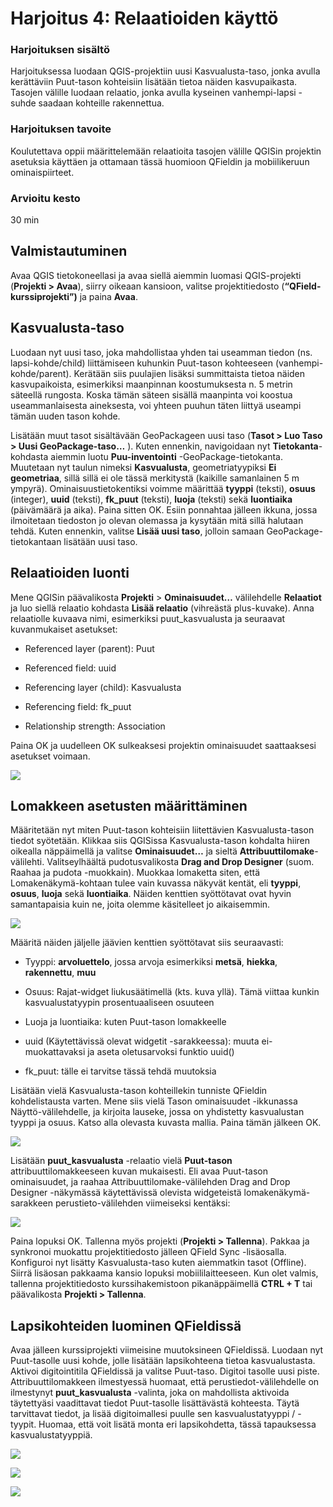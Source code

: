 # Harjoitus 4: Relaatioiden käyttö

### Harjoituksen sisältö

Harjoituksessa luodaan QGIS-projektiin uusi Kasvualusta-taso, jonka avulla kerättäviin Puut-tason kohteisiin lisätään tietoa näiden kasvupaikasta. Tasojen välille luodaan relaatio, jonka avulla kyseinen vanhempi-lapsi -suhde saadaan kohteille rakennettua.

### Harjoituksen tavoite

Koulutettava oppii määrittelemään relaatioita tasojen välille QGISin projektin asetuksia käyttäen ja ottamaan tässä huomioon QFieldin ja mobiilikeruun ominaispiirteet.

### Arvioitu kesto

30 min

## Valmistautuminen

Avaa QGIS tietokoneellasi ja avaa siellä aiemmin luomasi QGIS-projekti (**Projekti \> Avaa**), siirry oikeaan kansioon, valitse projektitiedosto (**"QField-kurssiprojekti")** ja paina **Avaa**.

## Kasvualusta-taso

Luodaan nyt uusi taso, joka mahdollistaa yhden tai useamman tiedon (ns. lapsi-kohde/child) liittämiseen kuhunkin Puut-tason kohteeseen (vanhempi-kohde/parent). Kerätään siis puulajien lisäksi summittaista tietoa näiden kasvupaikoista, esimerkiksi maanpinnan koostumuksesta n. 5 metrin säteellä rungosta. Koska tämän säteen sisällä maanpinta voi koostua useammanlaisesta aineksesta, voi yhteen puuhun täten liittyä useampi tämän uuden tason kohde.

Lisätään muut tasot sisältävään GeoPackageen uusi taso (**Tasot \> Luo Taso \> Uusi GeoPackage-taso...** ). Kuten ennenkin, navigoidaan nyt **Tietokanta**-kohdasta aiemmin luotu **Puu-inventointi** -GeoPackage-tietokanta. Muutetaan nyt taulun nimeksi **Kasvualusta**, geometriatyypiksi **Ei geometriaa**, sillä sillä ei ole tässä merkitystä (kaikille samanlainen 5 m ympyrä). Ominaisuustietokentiksi voimme määrittää **tyyppi** (teksti), **osuus** (integer), **uuid** (teksti), **fk_puut** (teksti), **luoja** (teksti) sekä **luontiaika** (päivämäärä ja aika). Paina sitten OK. Esiin ponnahtaa jälleen ikkuna, jossa ilmoitetaan tiedoston jo olevan olemassa ja kysytään mitä sillä halutaan tehdä. Kuten ennenkin, valitse **Lisää uusi taso**, jolloin samaan GeoPackage-tietokantaan lisätään uusi taso.

## Relaatioiden luonti

Mene QGISin päävalikosta **Projekti** \> **Ominaisuudet...** välilehdelle **Relaatiot** ja luo siellä relaatio kohdasta **Lisää relaatio** (vihreästä plus-kuvake). Anna relaatiolle kuvaava nimi, esimerkiksi puut_kasvualusta ja seuraavat kuvanmukaiset asetukset:

-   Referenced layer (parent): Puut

-   Referenced field: uuid

-   Referencing layer (child): Kasvualusta

-   Referencing field: fk_puut

-   Relationship strength: Association

Paina OK ja uudelleen OK sulkeaksesi projektin ominaisuudet saattaaksesi asetukset voimaan.

![](img/harjoitus_4/image1.png)

## Lomakkeen asetusten määrittäminen

Määritetään nyt miten Puut-tason kohteisiin liitettävien Kasvualusta-tason tiedot syötetään. Klikkaa siis QGISissa Kasvualusta-tason kohdalta hiiren oikealla näppäimellä ja valitse **Ominaisuudet...** ja sieltä **Attribuuttilomake**-välilehti. Valitseylhäältä pudotusvalikosta **Drag and Drop Designer** (suom. Raahaa ja pudota -muokkain). Muokkaa lomaketta siten, että Lomakenäkymä-kohtaan tulee vain kuvassa näkyvät kentät, eli **tyyppi**, **osuus**, **luoja** sekä **luontiaika**. Näiden kenttien syöttötavat ovat hyvin samantapaisia kuin ne, joita olemme käsitelleet jo aikaisemmin.

![](img/harjoitus_4/image2.png)

Määritä näiden jäljelle jäävien kenttien syöttötavat siis seuraavasti:

-   Tyyppi: **arvoluettelo**, jossa arvoja esimerkiksi **metsä**, **hiekka**, **rakennettu**, **muu**

-   Osuus: Rajat-widget liukusäätimellä (kts. kuva yllä). Tämä viittaa kunkin kasvualustatyypin prosentuaaliseen osuuteen

-   Luoja ja luontiaika: kuten Puut-tason lomakkeelle

-   uuid (Käytettävissä olevat widgetit -sarakkeessa): muuta ei-muokattavaksi ja aseta oletusarvoksi funktio uuid()

-   fk_puut: tälle ei tarvitse tässä tehdä muutoksia

Lisätään vielä Kasvualusta-tason kohteillekin tunniste QFieldin kohdelistausta varten. Mene siis vielä Tason ominaisuudet -ikkunassa Näyttö-välilehdelle, ja kirjoita lauseke, jossa on yhdistetty kasvualustan tyyppi ja osuus. Katso alla olevasta kuvasta mallia. Paina tämän jälkeen OK.

![](img/harjoitus_4/image3.png)

Lisätään **puut_kasvualusta** -relaatio vielä **Puut-tason** attribuuttilomakkeeseen kuvan mukaisesti. Eli avaa Puut-tason ominaisuudet, ja raahaa Attribuuttilomake-välilehden Drag and Drop Designer -näkymässä käytettävissä olevista widgeteistä lomakenäkymä-sarakkeen perustieto-välilehden viimeiseksi kentäksi:

![](img/harjoitus_4/image4.png)

Paina lopuksi OK. Tallenna myös projekti (**Projekti \> Tallenna**). Pakkaa ja synkronoi muokattu projektitiedosto jälleen QField Sync -lisäosalla. Konfiguroi nyt lisätty Kasvualusta-taso kuten aiemmatkin tasot (Offline). Siirrä lisäosan pakkaama kansio lopuksi mobiililaitteeseen. Kun olet valmis, tallenna projektitiedosto kurssihakemistoon pikanäppäimellä **CTRL + T** tai päävalikosta **Projekti \> Tallenna**.

## Lapsikohteiden luominen QFieldissä

Avaa jälleen kurssiprojekti viimeisine muutoksineen QFieldissä. Luodaan nyt Puut-tasolle uusi kohde, jolle lisätään lapsikohteena tietoa kasvualustasta. Aktivoi digitointitila QFieldissä ja valitse Puut-taso. Digitoi tasolle uusi piste. Attribuuttilomakkeen ilmestyessä huomaat, että perustiedot-välilehdelle on ilmestynyt **puut_kasvualusta** -valinta, joka on mahdollista aktivoida täytettyäsi vaadittavat tiedot Puut-tasolle lisättävästä kohteesta. Täytä tarvittavat tiedot, ja lisää digitoimallesi puulle sen kasvualustatyyppi / -tyypit. Huomaa, että voit lisätä monta eri lapsikohdetta, tässä tapauksessa kasvualustatyyppiä.

![](img/harjoitus_4/image5.png)

![](img/harjoitus_4/image6.png)

![](img/harjoitus_4/image7.png)
